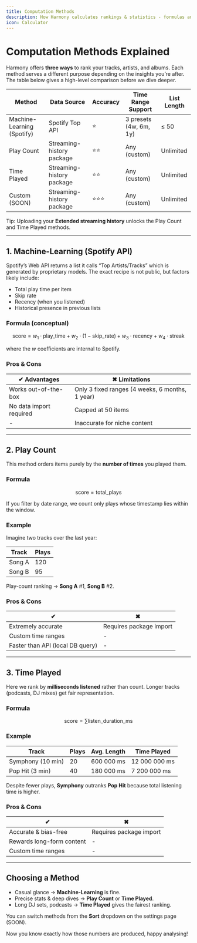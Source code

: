 ```yaml
---
title: Computation Methods
description: How Harmony calculates rankings & statistics - formulas and practical examples.
icon: Calculator
---
```


# Computation Methods Explained

Harmony offers **three ways** to rank your tracks, artists, and albums. Each method serves a different purpose depending on the insights you’re after. The table below gives a high-level comparison before we dive deeper.

| Method | Data Source | Accuracy | Time Range Support | List Length |
|--------|------------|----------|--------------------|-------------|
| Machine-Learning (Spotify) | Spotify Top API | ⭐️ | 3 presets (4w, 6m, 1y) | ≤ 50 |
| Play Count | Streaming-history package | ⭐️⭐️ | Any (custom) | Unlimited |
| Time Played | Streaming-history package | ⭐️⭐️ | Any (custom) | Unlimited |
| Custom (SOON) | Streaming-history package | ⭐️⭐️⭐️ | Any (custom) | Unlimited |

<Callout variant="info">Tip: Uploading your <b>Extended streaming history</b> unlocks the Play Count and Time Played methods.</Callout>

---

## 1. Machine-Learning (Spotify API)

Spotify’s Web API returns a list it calls “Top Artists/Tracks” which is generated by proprietary models. The exact recipe is not public, but factors likely include:

* Total play time per item
* Skip rate
* Recency (when you listened)
* Historical presence in previous lists

### Formula (conceptual)

```math
\text{score} = w_1 \cdot \text{play\_time} + w_2 \cdot (1 - \text{skip\_rate}) + w_3 \cdot \text{recency} + w_4 \cdot \text{streak}
```

where the *w* coefficients are internal to Spotify.

### Pros & Cons

| ✔ Advantages | ✖ Limitations |
|--------------|--------------|
| Works out-of-the-box | Only 3 fixed ranges (4 weeks, 6 months, 1 year) |
| No data import required | Capped at 50 items |
| - | Inaccurate for niche content |

---

## 2. Play Count

This method orders items purely by the **number of times** you played them.

### Formula

```math
\text{score} = \text{total\_plays}
```

If you filter by date range, we count only plays whose timestamp lies within the window.

### Example

Imagine two tracks over the last year:

| Track | Plays |
|-------|-------|
| Song A | 120 |
| Song B | 95 |

Play-count ranking → **Song A** #1, **Song B** #2.

### Pros & Cons

| ✔ | ✖ |
|---|---|
| Extremely accurate | Requires package import |
| Custom time ranges | - |
| Faster than API (local DB query) | - |

---

## 3. Time Played

Here we rank by **milliseconds listened** rather than count. Longer tracks (podcasts, DJ mixes) get fair representation.

### Formula

```math
\text{score} = \sum \text{listen\_duration\_ms}
```

### Example

| Track | Plays | Avg. Length | Time Played |
|-------|-------|-------------|-------------|
| Symphony (10 min) | 20 | 600 000 ms | 12 000 000 ms |
| Pop Hit (3 min) | 40 | 180 000 ms | 7 200 000 ms |

Despite fewer plays, **Symphony** outranks **Pop Hit** because total listening time is higher.

### Pros & Cons

| ✔ | ✖ |
|---|---|
| Accurate & bias-free | Requires package import |
| Rewards long-form content | - |
| Custom time ranges | - |

---

## Choosing a Method

* Casual glance → **Machine-Learning** is fine.
* Precise stats & deep dives → **Play Count** or **Time Played**.
* Long DJ sets, podcasts → **Time Played** gives the fairest ranking.

You can switch methods from the **Sort** dropdown on the settings page (SOON).

<Callout>Now you know exactly how those numbers are produced, happy analysing!</Callout>
